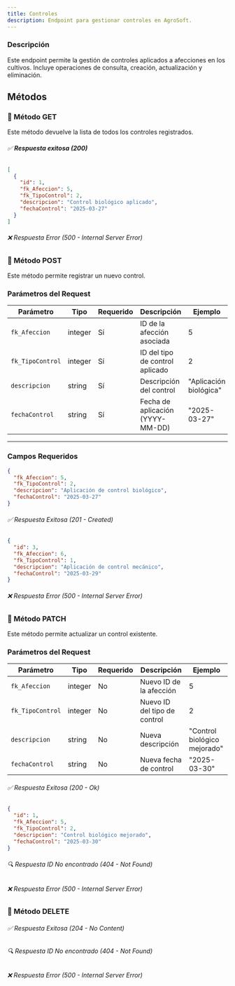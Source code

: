 ```yaml
---
title: Controles
description: Endpoint para gestionar controles en AgroSoft.
---
```



### Descripción

Este endpoint permite la gestión de controles aplicados a afecciones en los cultivos. Incluye operaciones de consulta, creación, actualización y eliminación.

## Métodos

### 🔹 Método GET

<ApiBaseBanner
  method="GET"
  path="/controles/"
  baseUrl="http://127.0.0.1:8000"
/>
Este método devuelve la lista de todos los controles registrados.

###### ✅ **Respuesta exitosa (200)**
```json
[
  {
    "id": 1,
    "fk_Afeccion": 5,
    "fk_TipoControl": 2,
    "descripcion": "Control biológico aplicado",
    "fechaControl": "2025-03-27"
  }
]
```
###### ❌ Respuesta Error (500 - Internal Server Error)

### 🔹 Método POST

<ApiBaseBanner
  method="POST"
  path="/controles/"
  baseUrl="http://127.0.0.1:8000"
/>
Este método permite registrar un nuevo control.

### **Parámetros del Request**

| Parámetro       | Tipo     | Requerido | Descripción                     | Ejemplo                    |
|----------------|----------|-----------|---------------------------------|----------------------------|
| `fk_Afeccion`  | integer  | Sí        | ID de la afección asociada      | 5                          |
| `fk_TipoControl` | integer  | Sí      | ID del tipo de control aplicado | 2                          |
| `descripcion`  | string   | Sí        | Descripción del control         | "Aplicación biológica"     |
| `fechaControl` | string   | Sí        | Fecha de aplicación (YYYY-MM-DD)| "2025-03-27"              |

---

### **Campos Requeridos**
```json
{
  "fk_Afeccion": 5,
  "fk_TipoControl": 2,
  "descripcion": "Aplicación de control biológico",
  "fechaControl": "2025-03-27"
}
```

###### ✅ Respuesta Exitosa (201 - Created)
```json
{
  "id": 3,
  "fk_Afeccion": 6,
  "fk_TipoControl": 1,
  "descripcion": "Aplicación de control mecánico",
  "fechaControl": "2025-03-29"
}
```
###### ❌ Respuesta Error (500 - Internal Server Error)

### 🔹 Método PATCH

<ApiBaseBanner
  method="PATCH"
  path="/controles/{id}/"
  baseUrl="http://127.0.0.1:8000"
/>

Este método permite actualizar un control existente.

### **Parámetros del Request**
| Parámetro       | Tipo     | Requerido | Descripción                     | Ejemplo                        |
|----------------|----------|-----------|---------------------------------|--------------------------------|
| `fk_Afeccion`  | integer  | No        | Nuevo ID de la afección        | 5                              |
| `fk_TipoControl` | integer | No       | Nuevo ID del tipo de control   | 2                              |
| `descripcion`  | string   | No        | Nueva descripción              | "Control biológico mejorado"  |
| `fechaControl` | string   | No        | Nueva fecha de control         | "2025-03-30"                  |

###### ✅ Respuesta Exitosa (200 - Ok)
```json
{
  "id": 1,
  "fk_Afeccion": 5,
  "fk_TipoControl": 2,
  "descripcion": "Control biológico mejorado",
  "fechaControl": "2025-03-30"
}
```
###### 🔍 Respuesta ID No encontrado (404 - Not Found)
###### ❌ Respuesta Error (500 - Internal Server Error)

### 🔹 Método DELETE

<ApiBaseBanner
  method="DELETE"
  path="/controles/{id}/"
  baseUrl="http://127.0.0.1:8000"
/>
###### ✅ Respuesta Exitosa (204 - No Content)
###### 🔍 Respuesta ID No encontrado (404 - Not Found)
###### ❌ Respuesta Error (500 - Internal Server Error)

